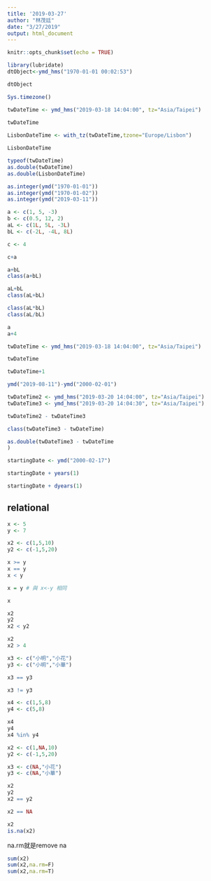 ```yaml
---
title: '2019-03-27'
author: "林茂廷"
date: "3/27/2019"
output: html_document
---
```


```r
knitr::opts_chunk$set(echo = TRUE)
```

```r
library(lubridate)
dtObject<-ymd_hms("1970-01-01 00:02:53") 
```

```r
dtObject
```

```r
Sys.timezone()
```

```r
twDateTime <- ymd_hms("2019-03-18 14:04:00", tz="Asia/Taipei")
 
twDateTime
```

```r
LisbonDateTime <- with_tz(twDateTime,tzone="Europe/Lisbon")

LisbonDateTime
```

```r
typeof(twDateTime)
as.double(twDateTime)
as.double(LisbonDateTime)
```

```r
as.integer(ymd("1970-01-01"))
as.integer(ymd("1970-01-02"))
as.integer(ymd("2019-03-11"))
```


```r
a <- c(1, 5, -3)
b <- c(0.5, 12, 2)
aL <- c(1L, 5L, -3L)
bL <- c(-2L, -4L, 8L)
```

```r
c <- 4

c+a
```




```r
a+bL
class(a+bL)

aL+bL
class(aL+bL)

class(aL*bL)
class(aL/bL)
```

```r
a
a+4
```

```r
twDateTime <- ymd_hms("2019-03-18 14:04:00", tz="Asia/Taipei")
```

```r
twDateTime

twDateTime+1
```



```r
ymd("2019-08-11")-ymd("2000-02-01")
```


```r
twDateTime2 <- ymd_hms("2019-03-20 14:04:00", tz="Asia/Taipei")
twDateTime3 <- ymd_hms("2019-03-20 14:04:30", tz="Asia/Taipei")

```

```r
twDateTime2 - twDateTime3
```

```r
class(twDateTime3 - twDateTime)
```

```r
as.double(twDateTime3 - twDateTime
)
```

```r
startingDate <- ymd("2000-02-17")
```

```r
startingDate + years(1)
```

```r
startingDate + dyears(1)
```

## relational

```r
x <- 5
y <- 7

x2 <- c(1,5,10)
y2 <- c(-1,5,20)
```

```r
x >= y
x == y
x < y
```

```r

x = y # 與 x<-y 相同

x
```


```r
x2 
y2
x2 < y2
```


```r
x2
x2 > 4
```

```r
x3 <- c("小明","小花")
y3 <- c("小明","小華")
```

```r
x3 == y3
```

```r
x3 != y3
```


```r
x4 <- c(1,5,8)
y4 <- c(5,8)

x4
y4
x4 %in% y4
```

```r
x2 <- c(1,NA,10)
y2 <- c(-1,5,20)

x3 <- c(NA,"小花")
y3 <- c(NA,"小華")
```


```r
x2
y2
x2 == y2
```

```r
x2 == NA
```

```r
x2
is.na(x2)
```


na.rm就是remove na
```r
sum(x2)
sum(x2,na.rm=F)
sum(x2,na.rm=T)
```

